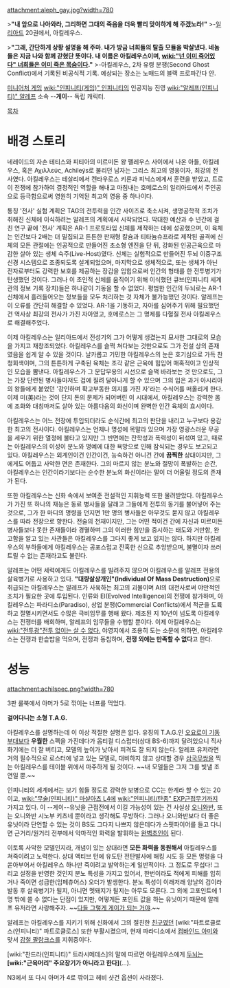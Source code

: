 attachment:aleph_gay.jpg?width=780

>'''"내 앞으로 나아와라, 그리하면 그대의 죽음을 더욱 빨리 맞이하게 해 주겠노라!"'''
>-[[일리아드]] 20권에서, 아킬레우스.

>'''"그래, 간단하게 상황 설명을 해 주마. 내가 방금 너희들의 탈출 모듈을 박살냈다. 네놈들은 지금 나와 함께 갇혔단 뜻이다. 내 이름은 아킬레우스이며, [[wiki:"넌 이미 죽어있다" 너희들은 이미 죽은 목숨이다]]."'''
>-아킬레우스, 2차 유령 분쟁(Second Ghost Conflict)에서 기록된 비공식적 기록. 예상되는 장소는 노매드의 블랙 프로파간다 안.

[[미니어처 게임]] [[wiki:"인피니티(게임)" 인피니티]]의 인공지능 진영 [[wiki:"알레프(인피니티)" 알레프]] 소속 --'''게이'''-- 독립 캐릭터.

[[목차]]
= 배경 스토리 =
네레이드의 자손 테티스와 피티아의 미르미돈 왕 펠레우스 사이에서 나온 아들, 아킬레우스, 혹은 Αχιλλεύς, Achileýs로 불리던 남자는 그리스 최고의 영웅이자, 최강의 전사였다. 아킬레우스는 테살리에서 켄타우로스 키론과 피닉스에게서 훈련을 받았고, 트로이 전쟁에 참가하여 결정적인 역할을 해내고 마침내는 호메로스의 일리아드에서 주인공으로 등극함으로써 영원히 기억된 최고의 영웅 중 하나이다.

통칭 '전사' 실험 계획은 TAG의 전투력을 인간 사이즈로 축소시켜, 생명공학적 조치가 취해진 신체에 이식하려는 알레프의 계획에서 시작되었다. 막대한 예산과 수 년간에 걸친 연구 끝에 '전사' 계획은 AR-1 프로토타입 신체를 제작하는 데에 성공했으며, 이 육체는 인간보다 2배는 더 밀집되고 튼튼한 판재형 칼슘과 티타늄슈프라로 제작된 골격에 신체의 모든 관절에는 인공적으로 만들어진 초소형 엔진을 단 뒤, 강화된 인공근육으로 마감한 살아 있는 생체 숙주(Live-Host)였다. 신체는 실험적으로 만들어진 두뇌 이중구조 신경 시스템으로 조종되도록 설계되었으며, 마지막으로 생체적으로, 또는 생체가 아닌 전자로부터도 강력한 보호를 제공하는 장갑을 입힘으로써 인간의 형태를 한 전투병기가 탄생했던 것이다. 그러나 이 초인적 신체를 움직이기 위해 이식했던 큐브(인피니티 세계관의 정보 기록 장치)들은 하나같이 기동을 할 수 없었다. 평범한 인간의 두뇌로는 AR-1 신체에서 흘러들어오는 정보들을 모두 처리하는 것 자체가 불가능했던 것이다. 알레프는 이 오류를 간단히 해결할 수 있었다. AR-1을 기동하고, 자아를 심어주기 위해 필요했던 건 역사상 최강의 전사가 가진 자아였고, 호메로스는 그 명제를 다혈질 전사 아킬레우스로 해결해주었다.

이제 아킬레우스는 일리아드에서 전성기의 그가 어떻게 생겼는지 묘사한 그대로의 모습을 가지고 재창조되었다. 아킬레우스를 슬쩍 쳐다보는 것만으로도 그가 전설 상의 존재였음을 쉽게 알 수 있을 것이다. 날카롭고 기민한 아킬레우스의 눈은 호기심으로 가득 찬 청회색이며, 그의 튼튼하게 구축된 육체는 조각 같은 근육에 힘입어 매혹적이고 인상적인 모습을 뽐낸다. 아킬레우스가 그 문답무용의 시선으로 슬쩍 바라보는 것 만으로도, 그는 가장 단련된 병사들마저도 겁에 질려 달아나게 할 수 있으며 그의 입은 과거 아시리아의 왕들에게 붙었던 '강인하며 확고부동한 의지를 가진 자'라는 수식어를 떠올리게 한다. 이제 미(美)라는 것이 단지 돈의 문제가 되어버린 이 시대에서, 아킬레우스는 강력한 몸에 조화와 대칭마저도 살아 있는 아름다움의 화신이며 완벽한 인간 육체의 효시이다.

아킬레우스는 어느 전장에 투입되더라도 순식간에 최고의 판단을 내리고 누구보다 용감한 최고의 전사이다. 아킬레우스는 언제나 명성에 목말라 있으며 가장 영광스러운 무공을 세우기 위한 열정에 불타고 있지만 그 반면에는 잔학성과 폭력성이 뒤섞여 있고, 때로는 아킬레우스의 이성이 분노와 명예에 대한 욕망으로 인해 잠식되는 경우도 보고되고 있다. 아킬레우스는 외계인이건 인간이건, 능숙하건 아니건 간에 '''끔찍한''' 상대이지만, 그에게도 어둡고 사악한 면은 존재한다. 그의 마르지 않는 분노와 절망이 폭발하는 순간, 아킬레우스는 인간이라기보다는 순수한 분노의 화신이라는 말이 더 어울릴 정도의 존재가 된다. 

또한 아킬레우스는 신화 속에서 보여준 전설적인 지휘능력 또한 물려받았다. 아킬레우스가 가진 또 하나의 재능은 동료 병사들을 달래고 그들에게 전투의 동기를 불어넣어 주는 것으로, 그가 한 마디의 명령을 던지면 1만 명의 병사들은 아무것도 묻지 않고 아킬레우스를 따라 전장으로 향한다. 전술의 천재이지만, 그는 어떤 적이건 간에 자신과 미르미돈 병사들보다 못한 존재들이라 경멸하며 그의 이러한 힘만을 중시하는 태도와 거만함, 완고함을 알고 있는 사관들은 아킬레우스를 그다지 좋게 보고 있지는 않다. 하지만 아킬레우스의 부하들에게 아킬레우스는 공포스럽고 잔혹한 신으로 추앙받으며, 불멸이자 쓰러트릴 수 없는 존재라고도 불린다.

알레프는 어떤 세력에게도 아킬레우스를 빌려주지 않으며 아킬레우스를 알레프 전용의 살육병기로 사용하고 있다. '''"대량살상개인"(Individual Of Mass Destruction)'''으로 취급되는 아킬레우스는 알레프가 사육하는 최고의 괴물이며 AI의 대전사로써 야만적인 조치가 필요한 곳에 투입된다. 인류와 EI(Evolved Intelligence)의 전쟁에 참가하며, 아킬레우스는 파라디소(Paradiso), 상업 분쟁(Commercial Conflicts)에서 적군을 도륙하고 절멸시키면서도 수많은 극비임무를 행해 왔다. 제조된 지 10년이 넘도록 아킬레우스는 전쟁터를 배회하며, 알레프의 임무들을 수행할 뿐이다. 이제 아킬레우스는 [[wiki:"전투광"전투 없이는 살 수 없다.]] 야영지에서 조용히 도는 소문에 의하면, 아킬레우스는 전쟁과 한솥밥을 먹으며, 전쟁과 동침하며, '''전쟁 외에는 만족할 수 없다'''고 한다.
= 성능 =
attachment:achilspec.png?width=780

3판 룰북에서 아머가 5로 깎이는 너프를 먹었다.

'''걸어다니는 소형 T.A.G.'''

아킬레우스를 설명하는데 이 이상 적절한 설명은 없다. 유징의 T.A.G.인 [[오요로이 기동부대]]보다 '''우월한''' 스펙을 가진데다가 옵티컬 디스럽터(상대 BS-6)까지 달려있으니 직사 화기에는 더 잘 버티고, 모델의 높이가 낮아서 피격도 잘 되지 않는다. 알레프 유저라면 거의 필수적으로 로스터에 넣고 있는 모델로, 대비하지 않고 상대할 경우 [[삼국무쌍]]을 찍는 아킬레우스를 테이블 위에서 마주하게 될 것이다. ~~내 모델들은 그저 그를 빛낼 조연일 뿐.~~ 

인피니티의 세계에서는 보기 힘들 정도로 강력한 보병으로 CC는 한계라 할 수 있는 20이고, [[wiki:"무술(인피니티)" 마샬아츠 L4]]에 [[wiki:"인피니티/탄종" EXP근접무기]]까지 가지고 있다. 이 --게이--유닛을 근접전에서 이길 가능성이 있는 건 사실상 [[오니와반]], 또는 오니와반 시노부 키츠네 뿐이라고 생각해도 무방하다. 그러나 오니와반보다 더 좋은 유닛이라 단언할 수 있는 것이 BS도 그다지 나쁘지 않은데다가 스핏파이어를 들고 다니면 근거리/원거리 전부에서 악마적인 화력을 발휘하는 [[완벽초인]]이 된다.

이토록 사악한 모델인지라, 개념이 있는 상대라면 '''모든 화력을 동원해서''' 아킬레우스를 쳐죽이려고 노력한다. 상대 액티브 턴에 유도탄 전탄발사에 해킹 시도 등 모든 명령을 다 쏟아부어서 아킬레우스 하나만 죽이려고 발악하는게 일반적이다. 그 정도로 무섭다! 그리고 설정을 반영한 것인지 분노 특성을 가지고 있어서, 한번이라도 적에게 피해를 입히거나 죽이면 성급한(임페츄어스) 오더가 발생한다. 분노 특성이 이래저래 양날의 검이라 발동 후 살육병기가 될지, 아니면 멧돼지가 될지는 아무도 모른다. 그 외에 고포인트에 1명 밖에 쓸 수 없다는 단점이 있지만, 어떻게든 포인트 값을 하는 유닛이기 때문에 알레프 유저라면 사랑해주자. ~~[[다들 그렇게 게이가 되는 거야]].~~

알레프는 아킬레우스를 지키기 위해 신화에서 그의 절친한 [[친구]]였던 [wiki:"파트로클로스(인피니티)" 파트로클로스] 또한 부활시켰으며, 현재 파라디소에서 [[컴바인드 아미]]와 맞서 [[강철 팔랑크스]]를 지휘중이다.

[wiki:"찬드라(인피니티)" 트라시메데스]의 말에 따르면 아킬레우스에게 [[두뇌]]는 '''[wiki:"근육머리" 주요장기가 아니라고 한다]'''(...).

N3에서 또 다시 아머가 4로 깎이고 헤비 샷건 옵션이 사라졌다.
